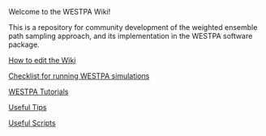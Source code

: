 Welcome to the WESTPA Wiki!

This is a repository for community development of the weighted ensemble path sampling approach, and its implementation in the WESTPA software package.

[[How to edit the Wiki]]

[[Checklist|Checklist for running WESTPA simulations]]

[[WESTPA Tutorials|WESTPA Tutorials]]

[[Useful Tips|Useful Tips]]

[[Useful Scripts|Useful Scripts]]

